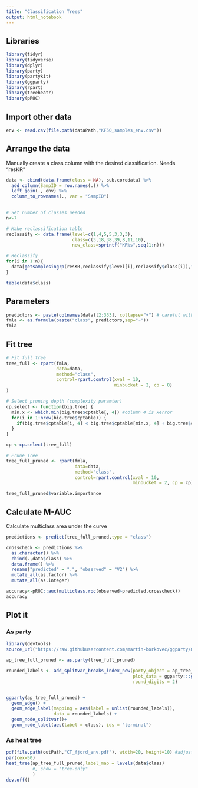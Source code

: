 ```yaml
---
title: "Classification Trees"
output: html_notebook
---
```

## Libraries
```r
library(tidyr)
library(tidyverse)
library(dplyr)
library(party)
library(partykit)
library(ggparty)
library(rpart)
library(treeheatr)
library(pROC)
```
## Import other data
```r
env <- read.csv(file.path(dataPath,"KF50_samples_env.csv"))
```

## Arrange the data
Manually create a class column with the desired classification. Needs "resKR"
```r
data <- cbind(data.frame(class = NA), sub.coredata) %>%
  add_column(SampID = row.names(.)) %>%
  left_join(., env) %>%
  column_to_rownames(., var = "SampID")
  

# Set number of classes needed
n<-7

# Make reclassification table
reclassify <- data.frame(level=c(1,4,5,5,3,3,3),
                         class=c(3,18,38,39,8,11,10),
                         new_class=sprintf("KR%s",seq(1:n)))

# Reclassify
for(i in 1:n){
  data[getsamplesingrp(resKR,reclassify$level[i],reclassify$class[i]),"class"]<-as.character(reclassify$new_class[i])
}

table(data$class)
```

## Parameters
```r
predictors <- paste(colnames(data)[2:333], collapse="+") # careful with col numbers!
fmla <- as.formula(paste("class", predictors,sep="~"))
fmla
```

## Fit tree
```r
# Fit full tree
tree_full <- rpart(fmla,
                   data=data,
                   method="class",
                   control=rpart.control(xval = 10,
                                         minbucket = 2, cp = 0)
)

# Select pruning depth (complexity paramter)
cp.select <- function(big.tree) {
  min.x <- which.min(big.tree$cptable[, 4]) #column 4 is xerror
  for(i in 1:nrow(big.tree$cptable)) {
    if(big.tree$cptable[i, 4] < big.tree$cptable[min.x, 4] + big.tree$cptable[min.x, 5]) return(big.tree$cptable[i, 1]) 
  }
}

cp <-cp.select(tree_full)

# Prune Tree
tree_full_pruned <- rpart(fmla,
                          data=data,
                          method="class",
                          control=rpart.control(xval = 10,
                                                minbucket = 2, cp = cp))

tree_full_pruned$variable.importance

```
## Calculate M-AUC
Calculate multiclass area under the curve
```r
predictions <- predict(tree_full_pruned,type = "class")

crosscheck <- predictions %>%
  as.character() %>%
  cbind(.,data$class) %>%
  data.frame() %>%
  rename("predicted" = ".", "observed" = "V2") %>%
  mutate_all(as.factor) %>%
  mutate_all(as.integer)

accuracy<-pROC::auc(multiclass.roc(observed~predicted,crosscheck))
accuracy
```

## Plot it
### As party
```r
library(devtools)
source_url("https://raw.githubusercontent.com/martin-borkovec/ggparty/martin/R/add_splitvar_breaks_index_new.R")

ap_tree_full_pruned <- as.party(tree_full_pruned)

rounded_labels <- add_splitvar_breaks_index_new(party_object = ap_tree_full_pruned,
                                                plot_data = ggparty:::get_plot_data(ap_tree_full_pruned), 
                                                round_digits = 2)


ggparty(ap_tree_full_pruned) +
  geom_edge() +
  geom_edge_label(mapping = aes(label = unlist(rounded_labels)),
                  data = rounded_labels) +
  geom_node_splitvar()+
  geom_node_label(aes(label = class), ids = "terminal")


```
### As heat tree
```r
pdf(file.path(outPath,"CT_fjord_env.pdf"), width=20, height=10) #adjust width as necessary
par(cex=50)
heat_tree(ap_tree_full_pruned,label_map = levels(data$class)
          #, show = "tree-only"
          )
dev.off()
```
